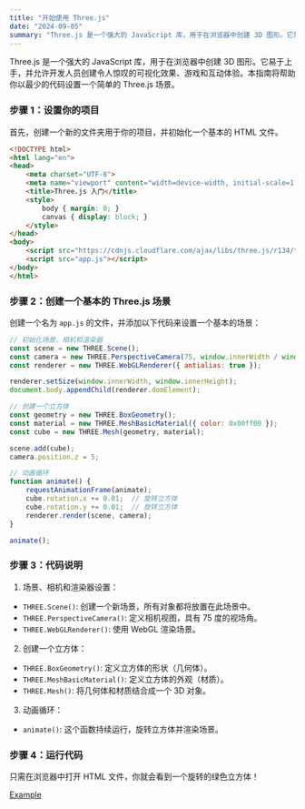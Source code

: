 ```yaml
---
title: "开始使用 Three.js"
date: "2024-09-05"
summary: "Three.js 是一个强大的 JavaScript 库，用于在浏览器中创建 3D 图形。它易于上手，并允许开发人员创建令人惊叹的可视化效果、游戏和互动体验。本指南将帮助你以最少的代码设置一个简单的 Three.js 场景。"
---
```


Three.js 是一个强大的 JavaScript 库，用于在浏览器中创建 3D 图形。它易于上手，并允许开发人员创建令人惊叹的可视化效果、游戏和互动体验。本指南将帮助你以最少的代码设置一个简单的 Three.js 场景。

### 步骤 1：设置你的项目

首先，创建一个新的文件夹用于你的项目，并初始化一个基本的 HTML 文件。

```html
<!DOCTYPE html>
<html lang="en">
<head>
    <meta charset="UTF-8">
    <meta name="viewport" content="width=device-width, initial-scale=1.0">
    <title>Three.js 入门</title>
    <style>
        body { margin: 0; }
        canvas { display: block; }
    </style>
</head>
<body>
    <script src="https://cdnjs.cloudflare.com/ajax/libs/three.js/r134/three.min.js"></script>
    <script src="app.js"></script>
</body>
</html>
```

### 步骤 2：创建一个基本的 Three.js 场景

创建一个名为 `app.js` 的文件，并添加以下代码来设置一个基本的场景：

```javascript
// 初始化场景、相机和渲染器
const scene = new THREE.Scene();
const camera = new THREE.PerspectiveCamera(75, window.innerWidth / window.innerHeight, 0.1, 1000);
const renderer = new THREE.WebGLRenderer({ antialias: true });

renderer.setSize(window.innerWidth, window.innerHeight);
document.body.appendChild(renderer.domElement);

// 创建一个立方体
const geometry = new THREE.BoxGeometry();
const material = new THREE.MeshBasicMaterial({ color: 0x00ff00 });
const cube = new THREE.Mesh(geometry, material);

scene.add(cube);
camera.position.z = 5;

// 动画循环
function animate() {
    requestAnimationFrame(animate);
    cube.rotation.x += 0.01;  // 旋转立方体
    cube.rotation.y += 0.01;  // 旋转立方体
    renderer.render(scene, camera);
}

animate();
```

### 步骤 3：代码说明

1. 场景、相机和渲染器设置：
- `THREE.Scene()`: 创建一个新场景，所有对象都将放置在此场景中。
- `THREE.PerspectiveCamera()`: 定义相机视图，具有 75 度的视场角。
- `THREE.WebGLRenderer()`: 使用 WebGL 渲染场景。

2. 创建一个立方体：
- `THREE.BoxGeometry()`: 定义立方体的形状（几何体）。
- `THREE.MeshBasicMaterial()`: 定义立方体的外观（材质）。
- `THREE.Mesh()`: 将几何体和材质结合成一个 3D 对象。

3. 动画循环：
- `animate()`: 这个函数持续运行，旋转立方体并渲染场景。

### 步骤 4：运行代码

只需在浏览器中打开 HTML 文件，你就会看到一个旋转的绿色立方体！

[Example](/examples/threejs-get-started)
